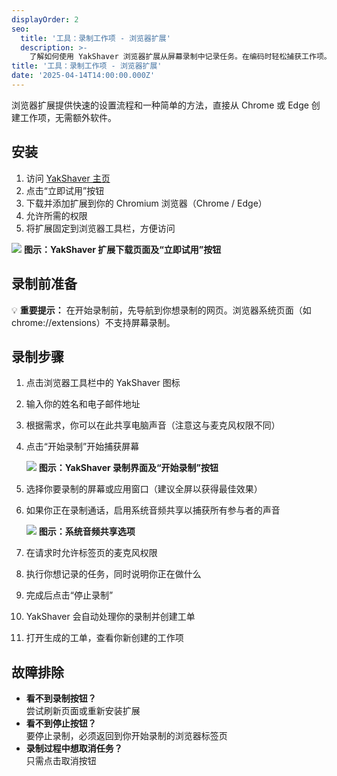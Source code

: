 ```yaml
---
displayOrder: 2
seo:
  title: '工具：录制工作项 - 浏览器扩展'
  description: >-
    了解如何使用 YakShaver 浏览器扩展从屏幕录制中记录任务。在编码时轻松捕获工作项。
title: '工具：录制工作项 - 浏览器扩展'
date: '2025-04-14T14:00:00.000Z'
---
```


浏览器扩展提供快速的设置流程和一种简单的方法，直接从 Chrome 或 Edge 创建工作项，无需额外软件。

## 安装

1. 访问 [YakShaver 主页](https://yakshaver.ai)
2. 点击“立即试用”按钮
3. 下载并添加扩展到你的 Chromium 浏览器（Chrome / Edge）
4. 允许所需的权限
5. 将扩展固定到浏览器工具栏，方便访问

![](/YakShaver/Docs/Try-it-now.png)
**图示：YakShaver 扩展下载页面及“立即试用”按钮**

## 录制前准备

💡 **重要提示：** 在开始录制前，先导航到你想录制的网页。浏览器系统页面（如 chrome://extensions）不支持屏幕录制。

## 录制步骤

1. 点击浏览器工具栏中的 YakShaver 图标
2. 输入你的姓名和电子邮件地址
3. 根据需求，你可以在此共享电脑声音（注意这与麦克风权限不同）
4. 点击“开始录制”开始捕获屏幕

   ![](/YakShaver/Docs/Start-Recording.png)
   **图示：YakShaver 录制界面及“开始录制”按钮**
5. 选择你要录制的屏幕或应用窗口（建议全屏以获得最佳效果）
6. 如果你正在录制通话，启用系统音频共享以捕获所有参与者的声音

   ![](/YakShaver/Docs/Computer-audio.png)
   **图示：系统音频共享选项**
7. 在请求时允许标签页的麦克风权限
8. 执行你想记录的任务，同时说明你正在做什么
9. 完成后点击“停止录制”
10. YakShaver 会自动处理你的录制并创建工单
11. 打开生成的工单，查看你新创建的工作项

## 故障排除

* **看不到录制按钮？**\
  尝试刷新页面或重新安装扩展
* **看不到停止按钮？**\
  要停止录制，必须返回到你开始录制的浏览器标签页
* **录制过程中想取消任务？**\
  只需点击取消按钮